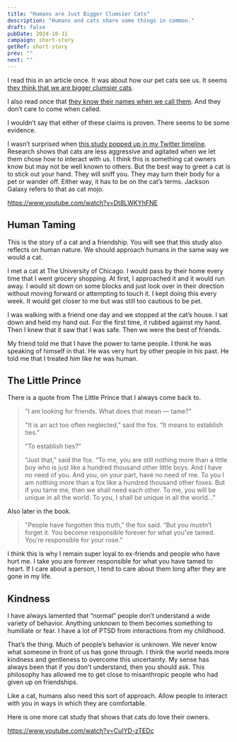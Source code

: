 ```yaml
---
title: "Humans are Just Bigger Clumsier Cats"
description: "Humans and cats share some things in common."
draft: false
pubDate: 2024-10-31
campaign: short-story
getRef: short-story
prev: ""
next: ""
---
```



I read this in an article once. It was about how our pet cats see us. It seems [they think that we are bigger clumsier cats](https://www.bustle.com/life/cats-apparently-think-humans-are-bigger-clumsy-hairless-cats-so-thats-adorable-11768160).

I also read once that [they know their names when we call them](https://www.scientificamerican.com/article/cats-recognize-their-own-names-even-if-they-choose-to-ignore-them/). And they don’t care to come when called.

I wouldn’t say that either of these claims is proven. There seems to be some evidence.

I wasn’t surprised when [this study popped up in my Twitter timeline](https://phys.org/news/2021-07-cats-petted-hostility-affection.html). Research shows that cats are less aggressive and agitated when we let them chose how to interact with us. I think this is something cat owners know but may not be well known to others. But the best way to greet a cat is to stick out your hand. They will sniff you. They may turn their body for a pet or wander off. Either way, it has to be on the cat’s terms. Jackson Galaxy refers to that as cat mojo.

https://www.youtube.com/watch?v=Dt8LWKYhFNE

## Human Taming

This is the story of a cat and a friendship. You will see that this study also reflects on human nature. We should approach humans in the same way we would a cat.

I met a cat at The University of Chicago. I would pass by their home every time that I went grocery shopping. At first, I approached it and it would run away. I would sit down on some blocks and just look over in their direction without moving forward or attempting to touch it. I kept doing this every week. It would get closer to me but was still too cautious to be pet.

I was walking with a friend one day and we stopped at the cat’s house. I sat down and held my hand out. For the first time, it rubbed against my hand. Then I knew that it saw that I was safe. Then we were the best of friends.

My friend told me that I have the power to tame people. I think he was speaking of himself in that. He was very hurt by other people in his past. He told me that I treated him like he was human.

## The Little Prince

There is a quote from The Little Prince that I always come back to.

<BlockQuote cite="The Little Prince">

"I am looking for friends. What does that mean — tame?"

"It is an act too often neglected,” said the fox. “It means to establish ties."

"To establish ties?"

"Just that,” said the fox. “To me, you are still nothing more than a little boy who is just like a hundred thousand other little boys. And I have no need of you. And you, on your part, have no need of me. To you I am nothing more than a fox like a hundred thousand other foxes. But if you tame me, then we shall need each other. To me, you will be unique in all the world. To you, I shall be unique in all the world…"

</BlockQuote>
Also later in the book.

<BlockQuote cite="The Little Prince">
  "People have forgotten this truth,” the fox said. “But you mustn’t forget it.
  You become responsible forever for what you’ve tamed. You’re responsible for
  your rose."
</BlockQuote>

I think this is why I remain super loyal to ex-friends and people who have hurt me. I take you are forever responsible for what you have tamed to heart. If I care about a person, I tend to care about them long after they are gone in my life.

## Kindness

I have always lamented that “normal” people don’t understand a wide variety of behavior. Anything unknown to them becomes something to humiliate or fear. I have a lot of PTSD from interactions from my childhood.

That’s the thing. Much of people’s behavior is unknown. We never know what someone in front of us has gone through. I think the world needs more kindness and gentleness to overcome this uncertainty. My sense has always been that if you don’t understand, then you should ask. This philosophy has allowed me to get close to misanthropic people who had given up on friendships.

Like a cat, humans also need this sort of approach. Allow people to interact with you in ways in which they are comfortable.

Here is one more cat study that shows that cats do love their owners.

https://www.youtube.com/watch?v=CuIYD-zTEDc
